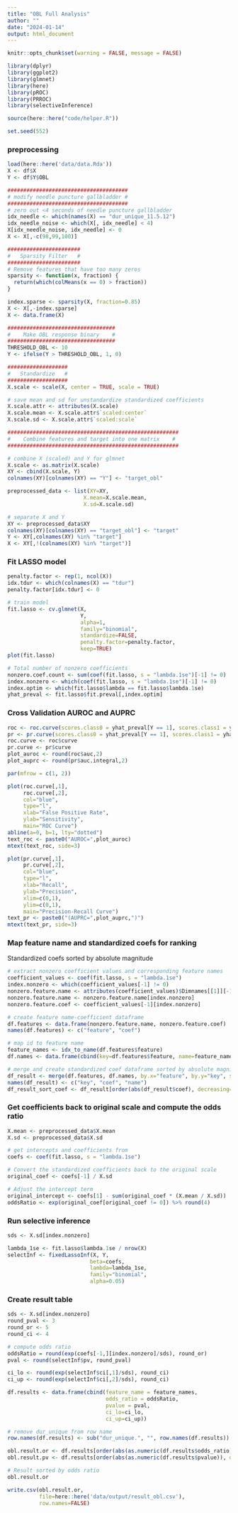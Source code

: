 ```yaml
---
title: "OBL Full Analysis"
author: ""
date: "2024-01-14"
output: html_document
---
```


```r
knitr::opts_chunk$set(warning = FALSE, message = FALSE) 
```


```r
library(dplyr)
library(ggplot2)
library(glmnet)
library(here)
library(pROC)
library(PRROC)
library(selectiveInference)

source(here::here("code/helper.R"))

set.seed(552)
```


### preprocessing
```r
load(here::here('data/data.Rda'))
X <- df$X
Y <- df$Y$OBL

######################################
# modify needle puncture gallbladder #
######################################
# zero out <4 seconds of needle puncture gallbladder
idx_needle <- which(names(X) == "dur_unique_11.5.12")
idx_needle_noise <- which(X[, idx_needle] < 4)
X[idx_needle_noise, idx_needle] <- 0
X <- X[,-c(98,99,100)]

#######################
#   Sparsity Filter   #
#######################
# Remove features that have too many zeros 
sparsity <- function(x, fraction) {
  return(which(colMeans(x == 0) > fraction))
}

index.sparse <- sparsity(X, fraction=0.85)
X <- X[,-index.sparse]
X <- data.frame(X)

##################################
#    Make OBL response binary    #
##################################
THRESHOLD_OBL <- 10
Y <- ifelse(Y > THRESHOLD_OBL, 1, 0)

###################
#   Standardize   #
###################
X.scale <- scale(X, center = TRUE, scale = TRUE)

# save mean and sd for unstandardize standardized coefficients
X.scale.attr <- attributes(X.scale)
X.scale.mean <- X.scale.attr$`scaled:center`
X.scale.sd <- X.scale.attr$`scaled:scale`

######################################################
#    Combine features and target into one matrix    #
######################################################

# combine X (scaled) and Y for glmnet 
X.scale <- as.matrix(X.scale)
XY <- cbind(X.scale, Y)
colnames(XY)[colnames(XY) == "Y"] <- "target_obl"

preprocessed_data <- list(XY=XY, 
                        X.mean=X.scale.mean, 
                        X.sd=X.scale.sd)

# separate X and Y
XY <- preprocessed_data$XY
colnames(XY)[colnames(XY) == "target_obl"] <- "target"
Y <- XY[,colnames(XY) %in% "target"]
X <- XY[,!(colnames(XY) %in% "target")]
```


### Fit LASSO model
```r
penalty.factor <- rep(1, ncol(X))
idx.tdur <- which(colnames(X) == "tdur")
penalty.factor[idx.tdur] <- 0

# train model
fit.lasso <- cv.glmnet(X,
                       Y,
                       alpha=1,
                       family="binomial",
                       standardize=FALSE,
                       penalty.factor=penalty.factor,
                       keep=TRUE)
plot(fit.lasso)

# Total number of nonzero coefficients
nonzero.coef.count <- sum(coef(fit.lasso, s = "lambda.1se")[-1] != 0)
index.nonzero <- which(coef(fit.lasso, s = "lambda.1se")[-1] != 0)
index.optim <- which(fit.lasso$lambda == fit.lasso$lambda.1se) 
yhat_preval <- fit.lasso$fit.preval[,index.optim]
```


### Cross Validation AUROC and AUPRC 
```r
roc <- roc.curve(scores.class0 = yhat_preval[Y == 1], scores.class1 = yhat_preval[Y == 0], curve=TRUE)
pr <- pr.curve(scores.class0 = yhat_preval[Y == 1], scores.class1 = yhat_preval[Y == 0], curve=TRUE)
roc.curve <- roc$curve
pr.curve <- pr$curve
plot_auroc <- round(roc$auc,2)
plot_auprc <- round(pr$auc.integral,2) 

par(mfrow = c(1, 2))

plot(roc.curve[,1], 
     roc.curve[,2], 
     col="blue", 
     type="l",
     xlab="False Positive Rate",
     ylab="Sensitivity",
     main="ROC Curve")
abline(a=0, b=1, lty="dotted")
text_roc <- paste0("AUROC=",plot_auroc)
mtext(text_roc, side=3)

plot(pr.curve[,1],
     pr.curve[,2],
     col="blue",
     type="l",
     xlab="Recall",
     ylab="Precision",
     xlim=c(0,1),
     ylim=c(0,1),
     main="Precision-Recall Curve")
text_pr <- paste0("(AUPRC=",plot_auprc,")")
mtext(text_pr, side=3)
```


### Map feature name and standardized coefs for ranking
Standardized coefs sorted by absolute magnitude
```r
# extract nonzero coefficient values and corresponding feature names
coefficient_values <- coef(fit.lasso, s = "lambda.1se")
index.nonzero <- which(coefficient_values[-1] != 0)
nonzero.feature.name <- attributes(coefficient_values)$Dimnames[[1]][-1]
nonzero.feature.name <- nonzero.feature.name[index.nonzero]
nonzero.feature.coef <- coefficient_values[-1][index.nonzero]

# create feature name-coefficient dataframe
df.features <- data.frame(nonzero.feature.name, nonzero.feature.coef)
names(df.features) <- c("feature", "coef")

# map id to feature name
feature_names <- idx_to_name(df.features$feature)
df.names <- data.frame(cbind(key=df.features$feature, name=feature_names))

# merge and create standardized coef dataframe sorted by absolute magnitude
df_result <- merge(df.features, df.names, by.x="feature", by.y="key", sort=FALSE)
names(df_result) <- c("key", "coef", "name")
df_result_sort_coef <- df_result[order(abs(df_result$coef), decreasing=TRUE),]
```


### Get coefficients back to original scale and compute the odds ratio
```r
X.mean <- preprocessed_data$X.mean
X.sd <- preprocessed_data$X.sd

# get intercepts and coefficients from 
coefs <- coef(fit.lasso, s = "lambda.1se")

# Convert the standardized coefficients back to the original scale
original_coef <- coefs[-1] / X.sd 

# Adjust the intercept term
original_intercept <- coefs[1] - sum(original_coef * (X.mean / X.sd))
oddsRatio <- exp(original_coef[original_coef != 0]) %>% round(4)
```


### Run selective inference
```r
sds <- X.sd[index.nonzero]

lambda_1se <- fit.lasso$lambda.1se / nrow(X)
selectInf <- fixedLassoInf(X, Y, 
                          beta=coefs, 
                          lambda=lambda_1se, 
                          family="binomial",
                          alpha=0.05) 
```


### Create result table
```r
sds <- X.sd[index.nonzero]
round_pval <- 3
round_or <- 5
round_ci <- 4

# compute odds ratio
oddsRatio = round(exp(coefs[-1,][index.nonzero]/sds), round_or)
pval <- round(selectInf$pv, round_pval)

ci_lo <- round(exp(selectInf$ci[,1]/sds), round_ci)
ci_up <- round(exp(selectInf$ci[,2]/sds), round_ci)

df.results <- data.frame(cbind(feature_name = feature_names,
                               odds_ratio = oddsRatio,
                               pvalue = pval,
                               ci_lo=ci_lo,
                               ci_up=ci_up))

# remove dur_unique from row name
row.names(df.results) <- sub("dur_unique.", "", row.names(df.results))

obl.result.or <- df.results[order(abs(as.numeric(df.results$odds_ratio)), decreasing=TRUE),] 
obl.result.pv <- df.results[order(abs(as.numeric(df.results$pvalue)), decreasing=FALSE),] 

# Result sorted by odds ratio
obl.result.or
```

```r
write.csv(obl.result.or, 
          file=here::here('data/output/result_obl.csv'),
          row.names=FALSE)
```

```r

```



